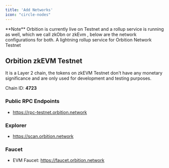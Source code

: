 ```yaml
---
title: 'Add Networks'
icon: "circle-nodes"
---
```


<Tip>
  **Note** Orbition is currently live on Testnet and a rollup service is running as well, which we call zkObn or zkEvm , below are the network configurations for both.
</Tip>


<CardGroup>

  <Card title="Orbition zkEVM Testnet" icon="link" href="#orbition-zkevm-testnet">
    A lightning rollup service for Orbition Network Testnet
  </Card>

</CardGroup>


## Orbition zkEVM Testnet
It is a Layer 2 chain, the tokens on zkEVM Testnet don't have any monetary significance and are only used for development and testing purposes.


Chain ID: **4723**

### Public RPC Endpoints
- https://rpc-testnet.orbition.network

### Explorer
- https://scan.orbition.network

### Faucet
- EVM Faucet: https://faucet.orbition.network

